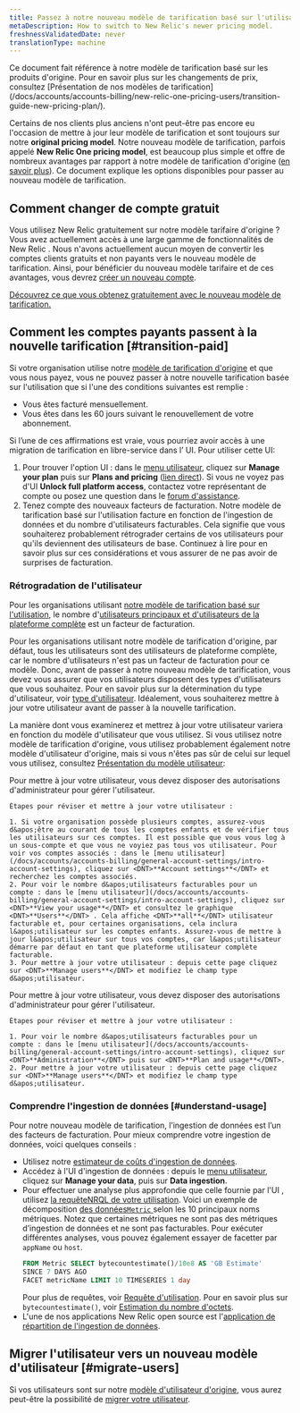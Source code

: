 ```yaml
---
title: Passez à notre nouveau modèle de tarification basé sur l'utilisation
metaDescription: How to switch to New Relic's newer pricing model.
freshnessValidatedDate: never
translationType: machine
---
```


<Callout variant="important">
  Ce document fait référence à notre modèle de tarification basé sur les produits d&apos;origine. Pour en savoir plus sur les changements de prix, consultez [Présentation de nos modèles de tarification](/docs/accounts/accounts-billing/new-relic-one-pricing-users/transition-guide-new-pricing-plan/).
</Callout>

Certains de nos clients plus anciens n&apos;ont peut-être pas encore eu l&apos;occasion de mettre à jour leur modèle de tarification et sont toujours sur notre <DNT>**original pricing model**</DNT>. Notre nouveau modèle de tarification, parfois appelé <DNT>**New Relic One pricing model**</DNT>, est beaucoup plus simple et offre de nombreux avantages par rapport à notre modèle de tarification d&apos;origine ([en savoir plus](/docs/accounts/accounts-billing/new-relic-one-pricing-billing/new-relic-one-pricing-billing)). Ce document explique les options disponibles pour passer au nouveau modèle de tarification.

## Comment changer de compte gratuit

Vous utilisez New Relic gratuitement sur notre modèle tarifaire d&apos;origine ? Vous avez actuellement accès à une large gamme de fonctionnalités de New Relic . Nous n&apos;avons actuellement aucun moyen de convertir les comptes clients gratuits et non payants vers le nouveau modèle de tarification. Ainsi, pour bénéficier du nouveau modèle tarifaire et de ces avantages, vous devrez [créer un nouveau compte](https://newrelic.com/signup).

[Découvrez ce que vous obtenez gratuitement avec le nouveau modèle de tarification.](/docs/accounts/accounts-billing/new-relic-one-pricing-billing/new-relic-one-pricing-billing/#free)

## Comment les comptes payants passent à la nouvelle tarification [#transition-paid]

Si votre organisation utilise notre [modèle de tarification d&apos;origine](/docs/accounts/original-accounts-billing/original-product-based-pricing/overview-user-models) et que vous nous payez, vous ne pouvez passer à notre nouvelle tarification basée sur l&apos;utilisation que si l&apos;une des conditions suivantes est remplie :

* Vous êtes facturé mensuellement.
* Vous êtes dans les 60 jours suivant le renouvellement de votre abonnement.

Si l’une de ces affirmations est vraie, vous pourriez avoir accès à une migration de tarification en libre-service dans l’ UI. Pour utiliser cette UI:

1. Pour trouver l&apos;option UI : dans le [menu utilisateur](/docs/accounts/accounts-billing/general-account-settings/intro-account-settings), cliquez sur <DNT>**Manage your plan**</DNT> puis sur <DNT>**Plans and pricing**</DNT> ([lien direct](https://one.newrelic.com/launcher/nr1-core.settings?pane=eyJhY2NvdW50SWQiOjI0NDEyODYsIm5lcmRsZXRJZCI6ImNvbW1lcmNlLW5lcmRsZXRzLm5yLXNob3AtZW50cnkiLCJwYXRoIjoiL3BsYW5zLWFuZC1wcmljaW5nIiwibWlncmF0aW9uRWxpZ2libGUiOnRydWUsImFjY291bnROYW1lIjoiU3RyYWRvcyBMYWJzIn0=&platform%5BaccountId%5D=)). Si vous ne voyez pas d&apos;UI <DNT>**Unlock full platform access**</DNT>, contactez votre représentant de compte ou posez une question dans le [forum d&apos;assistance](https://discuss.newrelic.com/).
2. Tenez compte des nouveaux facteurs de facturation. Notre modèle de tarification basé sur l&apos;utilisation facture en fonction de l&apos;ingestion de données et du nombre d&apos;utilisateurs facturables. Cela signifie que vous souhaiterez probablement rétrograder certains de vos utilisateurs pour qu&apos;ils deviennent des utilisateurs de base. Continuez à lire pour en savoir plus sur ces considérations et vous assurer de ne pas avoir de surprises de facturation.

### Rétrogradation de l&apos;utilisateur

Pour les organisations utilisant [notre modèle de tarification basé sur l&apos;utilisation](/docs/accounts/accounts-billing/new-relic-one-pricing-billing/new-relic-one-pricing-billing/), le nombre d&apos;[utilisateurs principaux et d&apos;utilisateurs de la plateforme complète](/docs/accounts/accounts-billing/new-relic-one-user-management/user-type) est un facteur de facturation.

Pour les organisations utilisant notre modèle de tarification d&apos;origine, par défaut, tous les utilisateurs sont des utilisateurs de plateforme complète, car le nombre d&apos;utilisateurs n&apos;est pas un facteur de facturation pour ce modèle. Donc, avant de passer à notre nouveau modèle de tarification, vous devez vous assurer que vos utilisateurs disposent des types d&apos;utilisateurs que vous souhaitez. Pour en savoir plus sur la détermination du type d&apos;utilisateur, voir [type d&apos;utilisateur](/docs/accounts/accounts-billing/new-relic-one-user-management/user-type). Idéalement, vous souhaiterez mettre à jour votre utilisateur avant de passer à la nouvelle tarification.

La manière dont vous examinerez et mettrez à jour votre utilisateur variera en fonction du modèle d&apos;utilisateur que vous utilisez. Si vous utilisez notre modèle de tarification d&apos;origine, vous utilisez probablement également notre modèle d&apos;utilisateur d&apos;origine, mais si vous n&apos;êtes pas sûr de celui sur lequel vous utilisez, consultez [Présentation du modèle utilisateur](/docs/accounts/original-accounts-billing/original-product-based-pricing/overview-user-models):

<CollapserGroup>
  <Collapser id="original-model" title="Notre modèle utilisateur original : update utilisateur">
    Pour mettre à jour votre utilisateur, vous devez disposer des autorisations d&apos;administrateur pour gérer l&apos;utilisateur.

    Étapes pour réviser et mettre à jour votre utilisateur :

    1. Si votre organisation possède plusieurs comptes, assurez-vous d&apos;être au courant de tous les comptes enfants et de vérifier tous les utilisateurs sur ces comptes. Il est possible que vous vous log à un sous-compte et que vous ne voyiez pas tous vos utilisateur. Pour voir vos comptes associés : dans le [menu utilisateur](/docs/accounts/accounts-billing/general-account-settings/intro-account-settings), cliquez sur <DNT>**Account settings**</DNT> et recherchez les comptes associés.
    2. Pour voir le nombre d&apos;utilisateurs facturables pour un compte : dans le [menu utilisateur](/docs/accounts/accounts-billing/general-account-settings/intro-account-settings), cliquez sur <DNT>**View your usage**</DNT> et consultez le graphique <DNT>**Users**</DNT> . Cela affiche <DNT>**all**</DNT> utilisateur facturable et, pour certaines organisations, cela inclura l&apos;utilisateur sur les comptes enfants. Assurez-vous de mettre à jour l&apos;utilisateur sur tous vos comptes, car l&apos;utilisateur démarre par défaut en tant que plateforme utilisateur complète facturable.
    3. Pour mettre à jour votre utilisateur : depuis cette page cliquez sur <DNT>**Manage users**</DNT> et modifiez le champ type d&apos;utilisateur.
  </Collapser>

  <Collapser id="new-user-model" title="Notre nouveau modèle utilisateur : mise à jour utilisateur">
    Pour mettre à jour votre utilisateur, vous devez disposer des autorisations d&apos;administrateur pour gérer l&apos;utilisateur.

    Étapes pour réviser et mettre à jour votre utilisateur :

    1. Pour voir le nombre d&apos;utilisateurs facturables pour un compte : dans le [menu utilisateur](/docs/accounts/accounts-billing/general-account-settings/intro-account-settings), cliquez sur <DNT>**Administration**</DNT> puis sur <DNT>**Plan and usage**</DNT>.
    2. Pour mettre à jour votre utilisateur : depuis cette page cliquez sur <DNT>**Manage users**</DNT> et modifiez le champ type d&apos;utilisateur.
  </Collapser>
</CollapserGroup>

### Comprendre l&apos;ingestion de données [#understand-usage]

Pour notre nouveau modèle de tarification, l’ingestion de données est l’un des facteurs de facturation. Pour mieux comprendre votre ingestion de données, voici quelques conseils :

* Utilisez notre [estimateur de coûts d&apos;ingestion de données](https://newrelic.com/blog/nerdlog/estimate-data-cost).
* Accédez à l&apos;UI d&apos;ingestion de données : depuis le [menu utilisateur](/docs/accounts/accounts-billing/general-account-settings/intro-account-settings), cliquez sur <DNT>**Manage your data**</DNT>, puis sur <DNT>**Data ingestion**</DNT>.
* Pour effectuer une analyse plus approfondie que celle fournie par l&apos;UI , utilisez [la requêteNRQL de votre utilisation](/docs/accounts/accounts-billing/new-relic-one-pricing-billing/usage-queries-alerts). Voici un exemple de décomposition [des données`Metric` ](/docs/telemetry-data-platform/understand-data/new-relic-data-types/#dimensional-metrics)selon les 10 principaux noms métriques. Notez que certaines métriques ne sont pas des métriques d’ingestion de données et ne sont pas facturables. Pour exécuter différentes analyses, vous pouvez également essayer de facetter par `appName` ou `host`.
  ```sql
  FROM Metric SELECT bytecountestimate()/10e8 AS 'GB Estimate' 
  SINCE 7 DAYS AGO 
  FACET metricName LIMIT 10 TIMESERIES 1 day
  ```
  Pour plus de requêtes, voir [Requête d&apos;utilisation](/docs/accounts/accounts-billing/new-relic-one-pricing-users/usage-queries-alerts). Pour en savoir plus sur `bytecountestimate()`, voir [Estimation du nombre d&apos;octets](/docs/accounts/accounts-billing/new-relic-one-pricing-billing/usage-queries-alerts/#byte-count-estimate).
* L&apos;une de nos applications New Relic open source est l&apos;[application de répartition de l&apos;ingestion de données](https://newrelic.com/instant-observability/account-data-ingestion/51e66f0d-153c-493c-a75c-a386c3f170ce).

## Migrer l&apos;utilisateur vers un nouveau modèle d&apos;utilisateur [#migrate-users]

Si vos utilisateurs sont sur notre [modèle d&apos;utilisateur d&apos;origine](/docs/accounts/original-accounts-billing/original-users-roles/overview-user-models), vous aurez peut-être la possibilité de [migrer votre utilisateur](/docs/accounts/original-accounts-billing/original-users-roles/user-migration/).